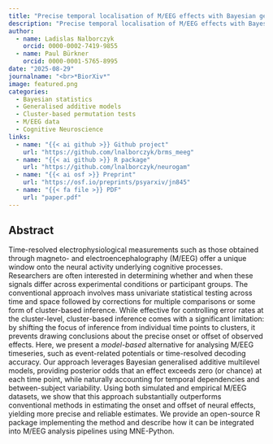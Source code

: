 ```yaml
---
title: "Precise temporal localisation of M/EEG effects with Bayesian generalised additive multilevel models"
description: "Precise temporal localisation of M/EEG effects with Bayesian generalised additive multilevel models."
author: 
  - name: Ladislas Nalborczyk
    orcid: 0000-0002-7419-9855
  - name: Paul Bürkner
    orcid: 0000-0001-5765-8995
date: "2025-08-29"
journalname: "<br>*BiorXiv*"
image: featured.png
categories:
  - Bayesian statistics
  - Generalised additive models
  - Cluster-based permutation tests
  - M/EEG data
  - Cognitive Neuroscience
links:
  - name: "{{< ai github >}} Github project"
    url: "https://github.com/lnalborczyk/brms_meeg"
  - name: "{{< ai github >}} R package"
    url: "https://github.com/lnalborczyk/neurogam"
  - name: "{{< ai osf >}} Preprint"
    url: "https://osf.io/preprints/psyarxiv/jn845"
  - name: "{{< fa file >}} PDF"
    url: "paper.pdf"
---
```


## Abstract

Time-resolved electrophysiological measurements such as those obtained through magneto- and electroencephalography (M/EEG) offer a unique window onto the neural activity underlying cognitive processes. Researchers are often interested in determining whether and when these signals differ across experimental conditions or participant groups. The conventional approach involves mass univariate statistical testing across time and space followed by corrections for multiple comparisons or some form of cluster-based inference. While effective for controlling error rates at the cluster-level, cluster-based inference comes with a significant limitation: by shifting the focus of inference from individual time points to clusters, it prevents drawing conclusions about the precise onset or offset of observed effects. Here, we present a *model-based* alternative for analysing M/EEG timeseries, such as event-related potentials or time-resolved decoding accuracy. Our approach leverages Bayesian generalised additive multilevel models, providing posterior odds that an effect exceeds zero (or chance) at each time point, while naturally accounting for temporal dependencies and between-subject variability. Using both simulated and empirical M/EEG datasets, we show that this approach substantially outperforms conventional methods in estimating the onset and offset of neural effects, yielding more precise and reliable estimates. We provide an open-source R package implementing the method and describe how it can be integrated into M/EEG analysis pipelines using MNE-Python.
